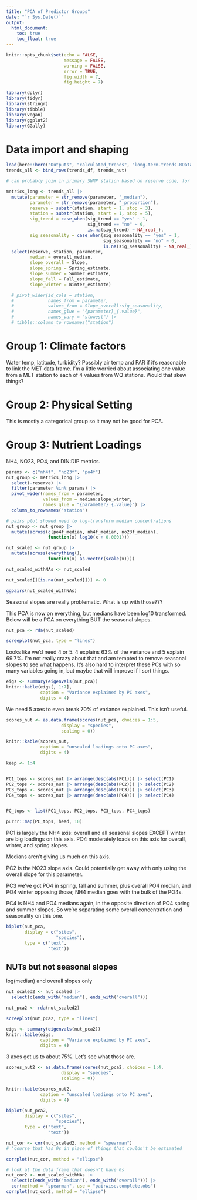 ```yaml
---
title: "PCA of Predictor Groups"
date: "`r Sys.Date()`"
output: 
  html_document:
    toc: true
    toc_float: true
---
```


```r
knitr::opts_chunk$set(echo = FALSE,
                      message = FALSE,
                      warning = FALSE, 
                      error = TRUE,
                      fig.width = 7,
                      fig.height = 7)
```

```r
library(dplyr)
library(tidyr)
library(stringr)
library(tibble)
library(vegan)
library(ggplot2)
library(GGally)
```

# Data import and shaping  

```r
load(here::here("Outputs", "calculated_trends", "long-term-trends.RData"))
trends_all <- bind_rows(trends_df, trends_nut) 

# can probably join in primary SWMP station based on reserve code, for later iterations
```

```r
metrics_long <- trends_all |> 
  mutate(parameter = str_remove(parameter, "_median"),
         parameter = str_remove(parameter, "_proportion"),
         reserve = substr(station, start = 1, stop = 3),
         station = substr(station, start = 1, stop = 5),
         sig_trend = case_when(sig_trend == "yes" ~ 1,
                               sig_trend == "no" ~ 0,
                               is.na(sig_trend) ~ NA_real_),
         sig_seasonality = case_when(sig_seasonality == "yes" ~ 1,
                                     sig_seasonality == "no" ~ 0,
                                     is.na(sig_seasonality) ~ NA_real_)) |> 
  select(reserve, station, parameter, 
         median = overall_median,
         slope_overall = Slope,
         slope_spring = Spring_estimate,
         slope_summer = Summer_estimate,
         slope_fall = Fall_estimate,
         slope_winter = Winter_estimate)
```


```r
  # pivot_wider(id_cols = station,
  #             names_from = parameter,
  #             values_from = Slope_overall:sig_seasonality,
  #             names_glue = "{parameter}_{.value}",
  #             names_vary = "slowest") |> 
  # tibble::column_to_rownames("station")
```


# Group 1: Climate factors  

Water temp, latitude, turbidity? Possibly air temp and PAR if it's reasonable to link the MET data frame. I'm a little worried about associating one value from a MET station to each of 4 values from WQ stations. Would that skew things?  



# Group 2: Physical Setting  

This is mostly a categorical group so it may not be good for PCA.  


# Group 3: Nutrient Loadings  

NH4, NO23, PO4, and DIN:DIP metrics.  

```r
params <- c("nh4f", "no23f", "po4f")
nut_group <- metrics_long |> 
  select(-reserve) |> 
  filter(parameter %in% params) |> 
  pivot_wider(names_from = parameter,
              values_from = median:slope_winter,
              names_glue = "{parameter}_{.value}") |> 
  column_to_rownames("station")

# pairs plot showed need to log-transform median concentrations  
nut_group <- nut_group |> 
  mutate(across(c(po4f_median, nh4f_median, no23f_median),
                function(x) log10(x + 0.0001)))

nut_scaled <- nut_group |> 
  mutate(across(everything(),
                function(x) as.vector(scale(x))))

nut_scaled_withNAs <- nut_scaled

nut_scaled[][is.na(nut_scaled[])] <- 0
```

```r
ggpairs(nut_scaled_withNAs)
```

Seasonal slopes are really problematic. What is up with those???

This PCA is now on everything, but medians have been log10 transformed. Below will be a PCA on everything BUT the seasonal slopes.

```r
nut_pca <- rda(nut_scaled)
```

```r
screeplot(nut_pca, type = "lines")
```

Looks like we'd need 4 or 5. 4 explains 63% of the variance and 5 explain 69.7%. I'm not really crazy about that and am tempted to remove seasonal slopes to see what happens. It's also hard to interpret these PCs with so many variables going in, but maybe that will improve if I sort things.   

```r
eigs <- summary(eigenvals(nut_pca))
knitr::kable(eigs[, 1:7],
             caption = "Variance explained by PC axes",
             digits = 4)
```

We need 5 axes to even break 70% of variance explained. This isn't useful.  


```r
scores_nut <- as.data.frame(scores(nut_pca, choices = 1:5,
                     display = "species",
                     scaling = 0))

knitr::kable(scores_nut,
             caption = "unscaled loadings onto PC axes",
             digits = 4)
```


```r
keep <- 1:4


PC1_tops <- scores_nut |> arrange(desc(abs(PC1))) |> select(PC1)
PC2_tops <- scores_nut |> arrange(desc(abs(PC2))) |> select(PC2)
PC3_tops <- scores_nut |> arrange(desc(abs(PC3))) |> select(PC3)
PC4_tops <- scores_nut |> arrange(desc(abs(PC4))) |> select(PC4)


PC_tops <- list(PC1_tops, PC2_tops, PC3_tops, PC4_tops)
```

```r
purrr::map(PC_tops, head, 10)
```

PC1 is largely the NH4 axis: overall and all seasonal slopes EXCEPT winter are big loadings on this axis. PO4 moderately loads on this axis for overall, winter, and spring slopes.  

Medians aren't giving us much on this axis.  


PC2 is the NO23 slope axis. Could potentially get away with only using the overall slope for this parameter.  


PC3 we've got PO4 in spring, fall and summer, plus overall PO4 median, and PO4 winter opposing those; NH4 median goes with the bulk of the PO4s.  


PC4 is NH4 and PO4 medians again, in the opposite direction of PO4 spring and summer slopes. So we're separating some overall concentration and seasonality on this one.  


```r
biplot(nut_pca,
       display = c("sites",
                   "species"),
       type = c("text",
                "text"))
```


## NUTs but not seasonal slopes  

log(median) and overall slopes only  

```r
nut_scaled2 <- nut_scaled |> 
  select(c(ends_with("median"), ends_with("overall")))
```

```r
nut_pca2 <- rda(nut_scaled2)

screeplot(nut_pca2, type = "lines")

eigs <- summary(eigenvals(nut_pca2))
knitr::kable(eigs,
             caption = "Variance explained by PC axes",
             digits = 4)
```

3 axes get us to about 75%. Let's see what those are.  

```r
scores_nut2 <- as.data.frame(scores(nut_pca2, choices = 1:4,
                     display = "species",
                     scaling = 0))

knitr::kable(scores_nut2,
             caption = "unscaled loadings onto PC axes",
             digits = 4)
```

```r
biplot(nut_pca2,
       display = c("sites",
                   "species"),
       type = c("text",
                "text"))
```

```r
nut_cor <- cor(nut_scaled2, method = "spearman")
# 'course that has 0s in place of things that couldn't be estimated

corrplot(nut_cor, method = "ellipse")

# look at the data frame that doesn't have 0s
nut_cor2 <- nut_scaled_withNAs |> 
  select(c(ends_with("median"), ends_with("overall"))) |> 
  cor(method = "spearman", use = "pairwise.complete.obs")
corrplot(nut_cor2, method = "ellipse")
```

